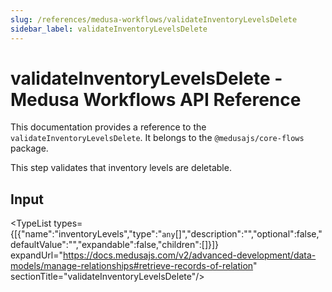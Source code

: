 ```yaml
---
slug: /references/medusa-workflows/validateInventoryLevelsDelete
sidebar_label: validateInventoryLevelsDelete
---
```



# validateInventoryLevelsDelete - Medusa Workflows API Reference

This documentation provides a reference to the `validateInventoryLevelsDelete`. It belongs to the `@medusajs/core-flows` package.

This step validates that inventory levels are deletable.

## Input

<TypeList types={[{"name":"inventoryLevels","type":"`any`[]","description":"","optional":false,"defaultValue":"","expandable":false,"children":[]}]} expandUrl="https://docs.medusajs.com/v2/advanced-development/data-models/manage-relationships#retrieve-records-of-relation" sectionTitle="validateInventoryLevelsDelete"/>
